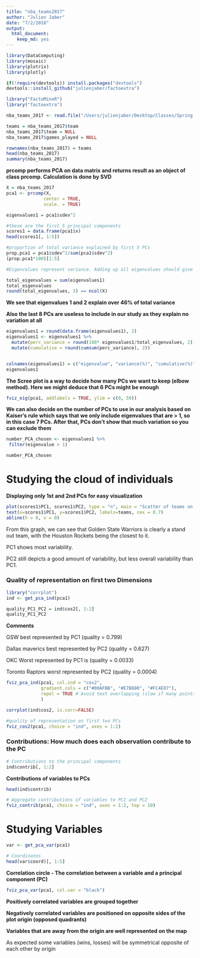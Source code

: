 ```yaml
---
title: "nba_teams2017"
author: "Julien Jaber"
date: "7/2/2018"
output: 
  html_document: 
    keep_md: yes
---
```


```r
library(DataComputing)
library(mosaic)
library(plotrix)
library(plotly)
```

```r
if(!require(devtools)) install.packages("devtools")
devtools::install_github("julienjaber/factoextra")

library("FactoMineR")
library("factoextra")
```

```r
nba_teams_2017 <- read.file("/Users/julienjaber/Desktop/Classes/Spring 2018/STAT 154/stat_154/datasets/nba-teams-2017.csv")
```

```r
teams = nba_teams_2017$team
nba_teams_2017$team = NULL
nba_teams_2017$games_played = NULL

rownames(nba_teams_2017) = teams
head(nba_teams_2017)
summary(nba_teams_2017)
```


**prcomp performs PCA on data matrix and returns result as an object of class prcomp. Calculation is done by SVD**

```r
X = nba_teams_2017
pca1 <- prcomp(X,
              center = TRUE,
              scale. = TRUE) 

eigenvalues1 = pca1$sdev^2

#these are the first 5 principal components
scores1 = data.frame(pca1$x)
head(scores1[, 1:5])

#proportion of total variance explained by first 5 PCs
prop.pca1 = pca1$sdev^2/sum(pca1$sdev^2)
(prop.pca1*100)[1:5]
```


```r
#Eigenvalues represent variance. Adding up all eigenvalues should give you an output = p, the number of predictors

total_eigenvalues = sum(eigenvalues1)
total_eigenvalues
round(total_eigenvalues, 3) == ncol(X)
```



**We see that eigenvalues 1 and 2 explain over 46% of total variance**

**Also the last 8 PCs are useless to include in our study as they explain no variation at all**

```r
eigenvalues1 = round(data.frame(eigenvalues1), 2)
eigenvalues1 <- eigenvalues1 %>%
  mutate(perc_variance = round(100* eigenvalues1/total_eigenvalues, 2)) %>%
  mutate(cumulative = round(cumsum(perc_variance), 2))


colnames(eigenvalues1) = c("eigenvalue", "variance(%)", "cumulative(%)")
eigenvalues1
```

**The Scree plot is a way to decide how many PCs we want to keep (elbow method). Here we might deduce that 6 PCs might be enough**

```r
fviz_eig(pca1, addlabels = TRUE, ylim = c(0, 50))
```

**We can also decide on the number of PCs to use in our analysis based on Kaiser's rule which says that we only include eigenvalues that are > 1, so in this case 7 PCs. After that, PCs don't show that much variation so you can exclude them**


```r
number_PCA_chosen <- eigenvalues1 %>%
 filter(eigenvalue > 1)

number_PCA_chosen
```



# Studying the cloud of individuals

**Displaying only 1st and 2nd PCs for easy visualization**

```r
plot(scores1$PC1, scores1$PC2, type = "n", main = "Scatter of teams on PC1 and PC2", xlab = "PC1", ylab = "PC2")
text(x=scores1$PC1, y=scores1$PC2, labels=teams, cex = 0.7)
abline(h = 0, v = 0)
```

From this graph, we can see that Golden State Warriors is clearly a stand out team, with the Houston Rockets being the closest to it.

PC1 shows most variability.

PC2 still depicts a good amount of variability, but less overall variability than PC1.


### Quality of representation on first two Dimensions


```r
library("corrplot")
ind <- get_pca_ind(pca1)

quality_PC1_PC2 = ind$cos2[, 1:2]
quality_PC1_PC2
```

**Comments**

GSW best represented by PC1 (quality = 0.799)

Dallas maverics best represented by PC2 (quality = 0.627)

OKC Worst represented by PC1 is (quality = 0.0033)

Toronto Raptors worst represented by PC2 (quality = 0.0004)

```r
fviz_pca_ind(pca1, col.ind = "cos2", 
             gradient.cols = c("#00AFBB", "#E7B800", "#FC4E07"),
             repel = TRUE # Avoid text overlapping (slow if many points)
             )

corrplot(ind$cos2, is.corr=FALSE) 

#quality of representation on first two PCs
fviz_cos2(pca1, choice = "ind", axes = 1:2)

```















### Contributions: How much does each observation contribute to the PC

```r
# Contributions to the principal components
ind$contrib[, 1:2]
```



**Contributions of variables to PCs**

```r
head(ind$contrib)

# Aggregate contributions of variables to PC1 and PC2
fviz_contrib(pca1, choice = "ind", axes = 1:2, top = 10)
```


# Studying Variables


```r
var <- get_pca_var(pca1)

# Coordinates
head(var$coord)[, 1:5]
```

**Correlation circle - The correlation between a variable and a principal component (PC)**

```r
fviz_pca_var(pca1, col.var = "black")
```

**Positively correlated variables are grouped together**

**Negatively correlated variables are positioned on opposite sides of the plot origin (opposed quadrants)**

**Variables that are away from the origin are well represented on the map**

As expected some variables (wins, losses) will be symmetrical opposite of each other by origin